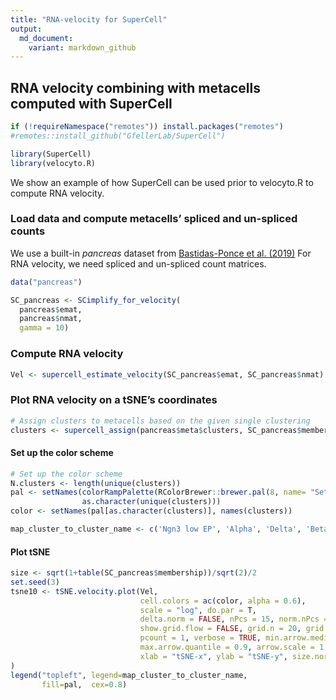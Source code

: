 ```yaml
---
title: "RNA-velocity for SuperCell"
output:
  md_document:
    variant: markdown_github
---
```

## RNA velocity combining with metacells computed with SuperCell

```r
if (!requireNamespace("remotes")) install.packages("remotes")
#remotes::install_github("GfellerLab/SuperCell")

library(SuperCell)
library(velocyto.R)
```

We show an example of how SuperCell can be used prior to velocyto.R to compute RNA velocity.

### Load data and compute metacells' spliced and un-spliced counts


We use a built-in *pancreas* dataset from [Bastidas-Ponce et al. (2019)](https://journals.biologists.com/dev/article/146/12/dev173849/19483/Comprehensive-single-cell-mRNA-profiling-reveals-a) For RNA velocity, we need spliced and un-spliced count matrices.

```r
data("pancreas")
```

```r

SC_pancreas <- SCimplify_for_velocity(
  pancreas$emat, 
  pancreas$nmat, 
  gamma = 10)
```

### Compute RNA velocity

```r
Vel <- supercell_estimate_velocity(SC_pancreas$emat, SC_pancreas$nmat)
```

### Plot RNA velocity on a tSNE's coordinates

```r
# Assign clusters to metacells based on the given single clustering
clusters <- supercell_assign(pancreas$meta$clusters, SC_pancreas$membership)
```

#### Set up the color scheme
```r
# Set up the color scheme
N.clusters <- length(unique(clusters))
pal <- setNames(colorRampPalette(RColorBrewer::brewer.pal(8, name= "Set1"))(N.clusters), 
                as.character(unique(clusters))) 
color <- setNames(pal[as.character(clusters)], names(clusters))

map_cluster_to_cluster_name <- c('Ngn3 low EP', 'Alpha', 'Delta', 'Beta', 'Pre-endocrine', 'Ngn3 high EP', 'Ductal', 'Epsilon')
```

#### Plot tSNE
```r
size <- sqrt(1+table(SC_pancreas$membership))/sqrt(2)/2
set.seed(3)
tsne10 <- tSNE.velocity.plot(Vel, 
                             cell.colors = ac(color, alpha = 0.6), 
                             scale = "log", do.par = T,
                             delta.norm = FALSE, nPcs = 15, norm.nPcs = 15 * 10, perplexity = 50,
                             show.grid.flow = FALSE, grid.n = 20, grid.sd = NULL, min.grid.cell.mass = 1,
                             pcount = 1, verbose = TRUE, min.arrow.median.ratio = 1/10,
                             max.arrow.quantile = 0.9, arrow.scale = 1, arrow.lwd = 1,
                             xlab = "tSNE-x", ylab = "tSNE-y", size.norm = FALSE, cex = size
)
legend("topleft", legend=map_cluster_to_cluster_name,
       fill=pal,  cex=0.8)

```
